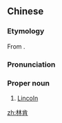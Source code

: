 ==Chinese==
{{zh-forms}}
{{wikipedia|lang=zh}}

===Etymology===
From {{etyl|en|zh}} {{m|en|Lincoln}}.

===Pronunciation===
{{zh-pron
|m=Línkěn
|c=lam4 hang2
|h=pfs=Lìm-khién
|cat=pn
}}

===Proper noun===
{{zh-proper noun}}

# [[Lincoln]]

{{zh-cat|English surnames}}

[[zh:林肯]]